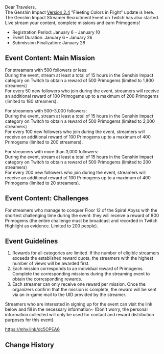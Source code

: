 {{Event
|name              = Twitch Streamer Recruitment 2022-01-06
|image             = Twitch Streamer Recruitment 2022-01-06.png
|type              = Web
|time_known        = yes
|time_start        = 2022-01-06 00:00:00
|time_start_offset = GMT+8
|time_end          = 2022-01-26 23:59:00
|time_end_offset   = GMT+8
|link              = https://genshin.hoyoverse.com/en/news/detail/18529
}}
Dear Travelers,<br />The Genshin Impact [[Version 2.4]] "Fleeting Colors in Flight" update is here. The Genshin Impact Streamer Recruitment Event on Twitch has also started. Live stream your content, complete missions and earn Primogems!

* Registration Period: January 6 – January 10
* Event Duration: January 6 – January 26
* Submission Finalization: January 28

==Event Content: Main Mission==
For streamers with 500 followers or less:<br />During the event, stream at least a total of 15 hours in the Genshin Impact category on Twitch to obtain a reward of 500 Primogems (limited to 1,800 streamers)<br />For every 50 new followers who join during the event, streamers will receive an additional reward of 100 Primogems up to a maximum of 200 Primogems (limited to 180 streamers).

For streamers with 500–3,000 followers:<br />During the event, stream at least a total of 15 hours in the Genshin Impact category on Twitch to obtain a reward of 500 Primogems (limited to 2,000 streamers)<br />For every 100 new followers who join during the event, streamers will receive an additional reward of 100 Primogems up to a maximum of 400 Primogems (limited to 200 streamers).

For streamers with more than 3,000 followers:<br />During the event, stream at least a total of 15 hours in the Genshin Impact category on Twitch to obtain a reward of 500 Primogems (limited to 200 streamers)<br />For every 200 new followers who join during the event, streamers will receive an additional reward of 100 Primogems up to a maximum of 400 Primogems (limited to 20 streamers).

==Event Content: Challenges==
For streamers who manage to conquer Floor 12 of the Spiral Abyss with the shortest challenging time during the event: they will receive a reward of 800 Primogems (the entire challenge must be broadcast and recorded in Twitch Highlight as evidence. Limited to 200 people).

==Event Guidelines==
# Rewards for all categories are limited. If the number of eligible streamers exceeds the established reward quota, the streamers with the highest number of views will be awarded first.
# Each mission corresponds to an individual reward of Primogems. Complete the corresponding missions during the streaming event to obtain the corresponding rewards.
# Each streamer can only receive one reward per mission. Once the organizers confirm that the mission is complete, the reward will be sent via an in-game mail to the UID provided by the streamer.

Streamers who are interested in signing up for the event can visit the link below and fill in the necessary information~ (Don't worry, the personal information collected will only be used for contact and reward distribution purposes for this event)

https://mhy.link/dc5OPEA6

==Change History==
{{Change History|2.4}}